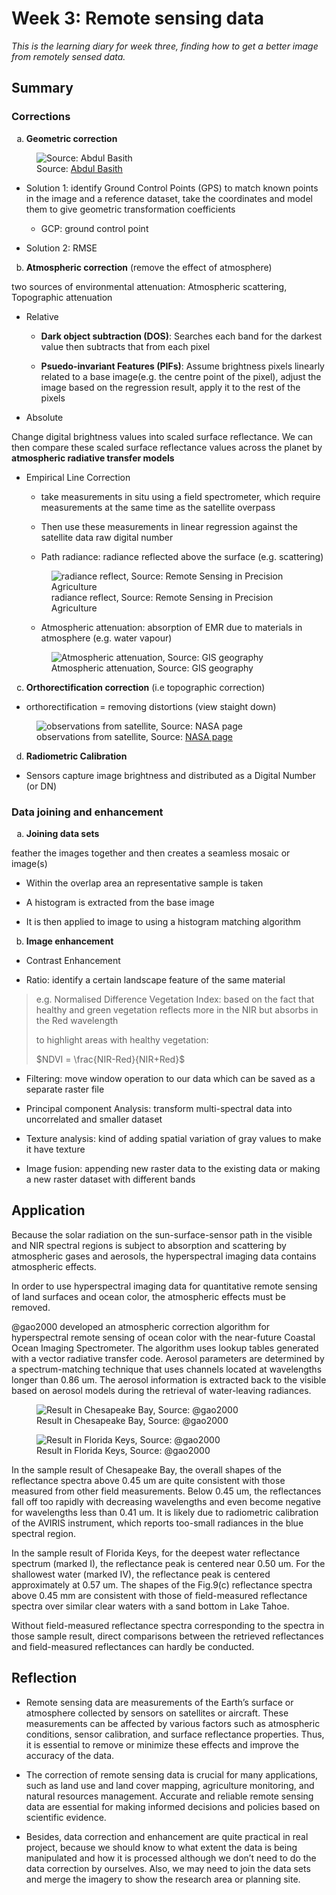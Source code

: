 # Week 3: Remote sensing data {.sec_wk3}

*This is the learning diary for week three, finding how to get a better image from remotely sensed data.*

## Summary

### Corrections

a.  **Geometric correction**

![Source: [Abdul Basith](https://www.researchgate.net/figure/Geometric-correction-procedures_fig7_320710942)](img03/Geometric-correction.png){#fig-correction}

-   Solution 1: identify Ground Control Points (GPS) to match known points in the image and a reference dataset, take the coordinates and model them to give geometric transformation coefficients

    -   GCP: ground control point

-   Solution 2: RMSE

b.  **Atmospheric correction** (remove the effect of atmosphere)

two sources of environmental attenuation: Atmospheric scattering, Topographic attenuation

-   Relative

    -   **Dark object subtraction (DOS)**: Searches each band for the darkest value then subtracts that from each pixel

    -   **Psuedo-invariant Features (PIFs)**: Assume brightness pixels linearly related to a base image(e.g. the centre point of the pixel), adjust the image based on the regression result, apply it to the rest of the pixels

-   Absolute

Change digital brightness values into scaled surface reflectance. We can then compare these scaled surface reflectance values across the planet by **atmospheric radiative transfer models**

-   Empirical Line Correction

    -   take measurements in situ using a field spectrometer, which require measurements at the same time as the satellite overpass

    -   Then use these measurements in linear regression against the satellite data raw digital number

    -   Path radiance: radiance reflected above the surface (e.g. scattering)

    ![radiance reflect, Source: Remote Sensing in Precision Agriculture](img03/Path-radiance.png){#fig-radiance}

    -   Atmospheric attenuation: absorption of EMR due to materials in atmosphere (e.g. water vapour)

    ![Atmospheric attenuation, Source: GIS geography](img03/Atmospheric-attenuation.png){#fig-EMRabsorption}

c.  **Orthorectification correction** (i.e topographic correction)

-   orthorectification = removing distortions (view staight down)

![observations from satellite, Source: [NASA page](https://sacs.aeronomie.be/info/sza.php)](img03/observations-from-satellite.png){#fig-SatelliteObservation}

d.  **Radiometric Calibration**

-   Sensors capture image brightness and distributed as a Digital Number (or DN)

### Data joining and enhancement

a.  **Joining data sets**

feather the images together and then creates a seamless mosaic or image(s)

-   Within the overlap area an representative sample is taken

-   A histogram is extracted from the base image

-   It is then applied to image to using a histogram matching algorithm

b.  **Image enhancement**

-   Contrast Enhancement

-   Ratio: identify a certain landscape feature of the same material

> e.g. Normalised Difference Vegetation Index: based on the fact that healthy and green vegetation reflects more in the NIR but absorbs in the Red wavelength
>
> to highlight areas with healthy vegetation:
>
> $NDVI = \frac{NIR-Red}{NIR+Red}$

-   Filtering: move window operation to our data which can be saved as a separate raster file

-   Principal component Analysis: transform multi-spectral data into uncorrelated and smaller dataset

-   Texture analysis: kind of adding spatial variation of gray values to make it have texture

-   Image fusion: appending new raster data to the existing data or making a new raster dataset with different bands

## Application

Because the solar radiation on the sun-surface-sensor path in the visible and NIR spectral regions is subject to absorption and scattering by atmospheric gases and aerosols, the hyperspectral imaging data contains atmospheric effects.

In order to use hyperspectral imaging data for quantitative remote sensing of land surfaces and ocean color, the atmospheric effects must be removed.

@gao2000 developed an atmospheric correction algorithm for hyperspectral remote sensing of ocean color with the near-future Coastal Ocean Imaging Spectrometer. The algorithm uses lookup tables generated with a vector radiative transfer code. Aerosol parameters are determined by a spectrum-matching technique that uses channels located at wavelengths longer than 0.86 um. The aerosol information is extracted back to the visible based on aerosol models during the retrieval of water-leaving radiances.

::: {#analysis_result layout-ncol="2"}
![Result in Chesapeake Bay, Source: @gao2000](img03/app-radiance.png){#fig-app3result1}

![Result in Florida Keys, Source: @gao2000](img03/app-result.png){#fig-app3result2}
:::

In the sample result of Chesapeake Bay, the overall shapes of the reflectance spectra above 0.45 um are quite consistent with those measured from other field measurements. Below 0.45 um, the reflectances fall off too rapidly with decreasing wavelengths and even become negative for wavelengths less than 0.41 um. It is likely due to radiometric calibration of the AVIRIS instrument, which reports too-small radiances in the blue spectral region.

In the sample result of Florida Keys, for the deepest water reflectance spectrum (marked I), the reflectance peak is centered near 0.50 um. For the shallowest water (marked IV), the reflectance peak is centered approximately at 0.57 um. The shapes of the Fig.9(c) reflectance spectra above 0.45 mm are consistent with those of field-measured reflectance spectra over similar clear waters with a sand bottom in Lake Tahoe.

Without field-measured reflectance spectra corresponding to the spectra in those sample result, direct comparisons between the retrieved reflectances and field-measured reflectances can hardly be conducted.

## Reflection

-   Remote sensing data are measurements of the Earth's surface or atmosphere collected by sensors on satellites or aircraft. These measurements can be affected by various factors such as atmospheric conditions, sensor calibration, and surface reflectance properties. Thus, it is essential to remove or minimize these effects and improve the accuracy of the data.

-   The correction of remote sensing data is crucial for many applications, such as land use and land cover mapping, agriculture monitoring, and natural resources management. Accurate and reliable remote sensing data are essential for making informed decisions and policies based on scientific evidence.

-   Besides, data correction and enhancement are quite practical in real project, because we should know to what extent the data is being manipulated and how it is processed although we don't need to do the data correction by ourselves. Also, we may need to join the data sets and merge the imagery to show the research area or planning site.
